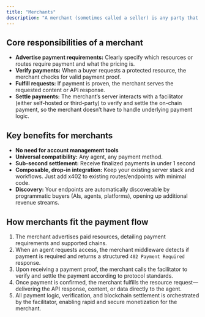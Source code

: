 ```yaml
---
title: "Merchants"
description: "A merchant (sometimes called a seller) is any party that offers digital goods, content, or APIs and monetizes access. Merchants can range from solo developers selling a single endpoint, to enterprises running complex API platforms."
---
```


## **Core responsibilities of a merchant**

- **Advertise payment requirements:** Clearly specify which resources or routes require payment and what the pricing is.
- **Verify payments:** When a buyer requests a protected resource, the merchant checks for valid payment proof.
- **Fulfill requests:** If payment is proven, the merchant serves the requested content or API response.
- **Settle payments:** The merchant’s server interacts with a facilitator (either self-hosted or third-party) to verify and settle the on-chain payment, so the merchant doesn’t have to handle underlying payment logic.

## **Key benefits for merchants**

- **No need for account management tools**
- **Universal compatibility:** Any agent, any payment method.
- **Sub-second settlement:** Receive finalized payments in under 1 second
- **Composable, drop-in integration:** Keep your existing server stack and workflows. Just add x402 to existing routes/endpoints with minimal code.
- **Discovery:** Your endpoints are automatically discoverable by programmatic buyers (AIs, agents, platforms), opening up additional revenue streams.

## How merchants fit the payment flow

1. The merchant advertises paid resources, detailing payment requirements and supported chains.
2. When an agent requests access, the merchant middleware detects if payment is required and returns a structured `402 Payment Required` response.
3. Upon receiving a payment proof, the merchant calls the facilitator to verify and settle the payment according to protocol standards.
4. Once payment is confirmed, the merchant fulfills the resource request—delivering the API response, content, or data directly to the agent.
5. All payment logic, verification, and blockchain settlement is orchestrated by the facilitator, enabling rapid and secure monetization for the merchant.